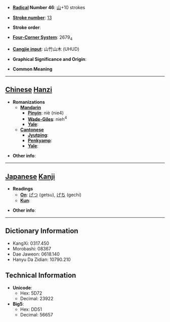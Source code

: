 * '''[[Wiktionary:Chinese radical index| Radical]] Number 46''': [[Wiktionary:Chinese radical index 山|山]]+10 strokes

* '''[[Wiktionary:Chinese total strokes index|Stroke number]]''': [[Wiktionary:Chinese total strokes index 13|13]]

* '''Stroke order''': 

* '''[[Wiktionary:Chinese four corner index|Four-Corner System]]''': 2679<sub>4</sub>

* '''[[Wiktionary:Chinese Cangjie index|Cangjie input]]''': 山竹山木 (UHUD)

* '''Graphical Significance and Origin''': 

* '''Common Meaning'''

----

== [[Chinese]] [[Hanzi]] ==

* '''Romanizations'''
** '''[[Mandarin]]'''
*** '''[[Pinyin]]''': niè (nie4)
*** '''[[Wade-Giles]]''': nieh<sup>4</sup>
*** '''[[Yale]]''': 
** '''[[Cantonese]]'''
*** '''[[Jyutping]]''':
*** '''[[Penkyamp]]''': 
*** '''[[Yale]]''': 

* '''Other info''': 

----

== [[Japanese]] [[Kanji]] ==

* '''Readings'''
** '''[[On]]''': [[げつ]] (getsu), [[げち]] (gechi)
** '''[[Kun]]''': 

* '''Other info''':  

----

== Dictionary Information ==

* KangXi: 0317.450
* Morobashi: 08367
* Dae Jaweon: 0618.140
* Hanyu Da Zidian: 10790.210

== Technical Information ==

* '''Unicode''':
** Hex: 5D72
** Decimal: 23922
* '''Big5''':
** Hex: DD51
** Decimal: 56657